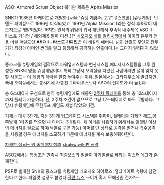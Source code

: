 ASO: Armored Scrum Object 
북미판 제목은 Alpha Mission


SNK가 1985년 아케이드로 개발한 [wiki:"슈팅 게임#s-2.2" 종스크롤] [슈팅게임]. 닌텐도 패미컴으로 1986년 이식되었고, 1991년 Alpha Mission II라는 정식 후속작이 네오지오로 개발되었다. 하지만 원작의 위엄이 워낙 대단해서 후속작 내수제목 ASO II - 라스트 가디언 / 해외제목 알파 미션 2[* [[네오지오 배틀 컬리시엄]]에서 아이와 유우키 전용 더블 어설트인 '''ASO II - 라스트 가디언'''은 이 게임의 패러디. 발동 연출도 주인공 전투기가 최강의 아머인 썬더를 달고 등장해서 공격하는 연출이다.]는 그다지 알려지지 않았다.

종스크롤 슈팅게임의 걸작으로 파워업시스템과 변신시스템,에너지시스템등을 고루 완성한 SNK의 명품 슈팅게임이다. 특히 그당시 오락실을 다녔던 사람이라면 절대 잊지 못할 사운드는 이 게임의 박력을 한층 높여주는 이유. 일본에서는 [[그라디우스]]에 밀렸지만, 국내 오락실에서는 동시기에 가동된 그라디우스보다 ASO의 인지도가 더 높았다.

{{{#!html
<embed src="http://www.youtube.com/v/GWumC7MaN8U" type="application/x-shockwave-flash" allowscriptaccess="always" allowfullscreen="true" width="480" height="385"></embed>
}}}

총 6스테이지 구성으로 현역 슈팅게임에도 채용된 [[2주차 플레이]]를 통해 총 12스테이지까지 플레이 가능하다. 단, 2주차 조건이 없으므로 그냥 12스테이지로 봐도 무방하다. 그 당시 슈팅게임에 무한루프 게임도 제법 많았으니깐.

기체는 대공 3단계, 지상 3단계 업그레이드 시스템을 취하며, 플레이중 기체의 헤드,양쪽날개 3파츠를 먹으면 새 아머가 추가된다. 새 아머를 사용하기 위해서는 일정량 이상의 에너지를 필요로 하며(색깔로 구분 가능) 아머를 단 상태로 공격을 받거나 특수공격을 사용할 경우 에너지를 소모하기 때문에 에너지를 계속 보충해줘야한다.

[http://dkemul.tistory.com/22 자세한 정보는 위 홈페이지 참조]
[http://strategywiki.org/wiki/ASO:_Armored_Scrum_Object strategiwiki판 공략]

ASO2에서는 특정조건 만족시 최종보스의 얼굴이 아기얼굴로 바뀌는 이스터 에그가 존재한다. 

PSP로 발매한 SNK의 종스크롤 슈팅게임 네오지오 히어로즈: 얼티메이트 슈팅에 참전한다고 한다. 파일럿 설정도 붙었다.[http://www.ruliweb.com/data/rulinews/read.htm?num=17787 관련 뉴스] --이거 혹시 모에선인 건가?--

